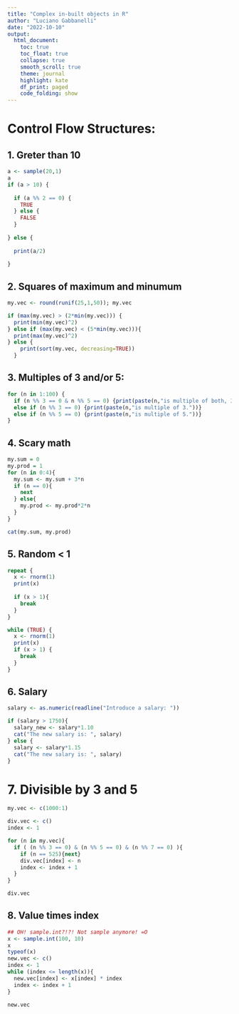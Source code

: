 ---
title: "Complex in-built objects in R"
author: "Luciano Gabbanelli"
date: "2022-10-10"
output:
  html_document:
    toc: true
    toc_float: true
    collapse: true
    smooth_scroll: true
    theme: journal
    highlight: kate
    df_print: paged
    code_folding: show
---
# Control Flow Structures:


## 1. Greter than 10

```{r}
a <- sample(20,1)
a
if (a > 10) {
  
  if (a %% 2 == 0) {
    TRUE
  } else {
    FALSE
  }
  
} else {
  
  print(a/2)
  
}
```



## 2. Squares of maximum and minumum

```{r}

my.vec <- round(runif(25,1,50)); my.vec

if (max(my.vec) > (2*min(my.vec))) {
  print(min(my.vec)^2)
} else if (max(my.vec) < (5*min(my.vec))){
  print(max(my.vec)^2)
} else {
    print(sort(my.vec, decreasing=TRUE))
  }

```



## 3. Multiples of 3 and/or 5:

```{r}
for (n in 1:100) {
  if (n %% 3 == 0 & n %% 5 == 0) {print(paste(n,"is multiple of both, 3 and 5."))}
  else if (n %% 3 == 0) {print(paste(n,"is multiple of 3."))}
  else if (n %% 5 == 0) {print(paste(n,"is multiple of 5."))}
}
```



## 4. Scary math

```{r}
my.sum = 0
my.prod = 1
for (n in 0:4){
  my.sum <- my.sum + 3*n
  if (n == 0){
    next
  } else{
    my.prod <- my.prod*2*n
  }
}

cat(my.sum, my.prod)
```



## 5. Random < 1

```{r}

repeat {
  x <- rnorm(1)
  print(x)
  
  if (x > 1){
    break
  }
}

while (TRUE) {
  x <- rnorm(1)
  print(x)
  if (x > 1) {
    break
  }
}
```



## 6. Salary

```{r}

salary <- as.numeric(readline("Introduce a salary: "))

if (salary > 1750){
  salary_new <- salary*1.10
  cat("The new salary is: ", salary)
} else {
  salary <- salary*1.15
  cat("The new salary is: ", salary)
}

```



# 7. Divisible by 3 and 5

```{r}
my.vec <- c(1000:1)

div.vec <- c()
index <- 1

for (n in my.vec){
  if ( (n %% 3 == 0) & (n %% 5 == 0) & (n %% 7 == 0) ){
    if (n == 525){next}
    div.vec[index] <- n
    index <- index + 1
  }
}

div.vec
```



## 8. Value times index

```{r}

## OH! sample.int?!?! Not sample anymore! =O
x <- sample.int(100, 10)
x
typeof(x)
new.vec <- c()
index <- 1
while (index <= length(x)){
  new.vec[index] <- x[index] * index
  index <- index + 1 
}

new.vec

```